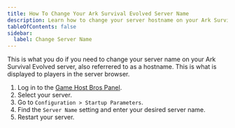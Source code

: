 ---
title: How To Change Your Ark Survival Evolved Server Name
description: Learn how to change your server hostname on your Ark Survival Evolved server.
tableOfContents: false
sidebar:
  label: Change Server Name
---

This is what you do if you need to change your server name on your Ark Survival Evolved server, also referrered to as a hostname. This is what is displayed to players in the server browser.

1. Log in to the [Game Host Bros Panel](https://panel.gamehostbros.com/).
2. Select your server.
3. Go to `Configuration > Startup Parameters`.
4. Find the `Server Name` setting and enter your desired server name.
5. Restart your server.